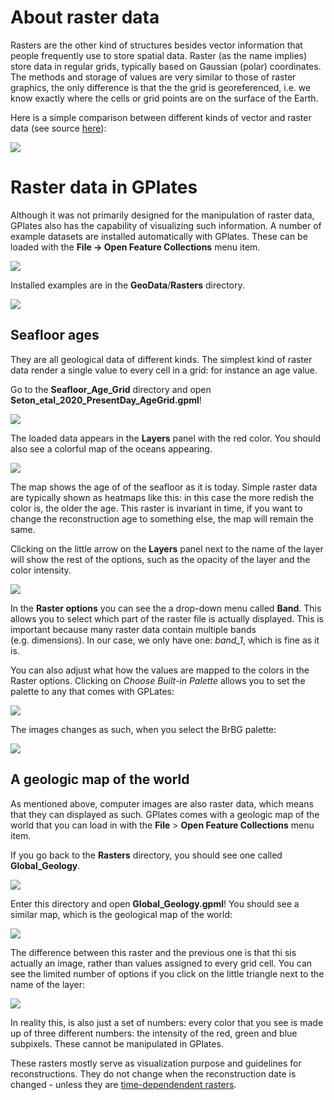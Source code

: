 # About raster data

Rasters are the other kind of structures besides vector information that people frequently use to store spatial data.
Raster (as the name implies) store data in regular grids, typically based on Gaussian (polar) coordinates. 
The methods and storage of values are very similar to those of raster graphics, the only difference is that the the grid is georeferenced, i.e. we know exactly where the cells or grid points are on the surface of the Earth.

Here is a simple comparison between different kinds of vector and raster data (see source [here](http://gisinfo.hertfordshire.gov.uk/gisdata/vectorraster.htm)):

![](images/rasters/VetorVSRasterFeatures_550_550.gif)

# Raster data in GPlates 

Although it was not primarily designed for the manipulation of raster data, GPlates also has the capability of visualizing such information. 
A number of example datasets are installed automatically with GPlates. 
These can be loaded with the **File -> Open Feature Collections** menu item.

![](images/rasters/1.png)

Installed examples are in the **GeoData**/**Rasters** directory. 

![](images/rasters/2.png)

## Seafloor ages

They are all geological data of different kinds. The simplest kind of raster data render a single value to every cell in a grid: for instance an age value. 

Go to the **Seafloor_Age_Grid** directory and open **Seton_etal_2020_PresentDay_AgeGrid.gpml**! 

![](images/rasters/3.png)

The loaded data appears in the **Layers** panel with the red color.
You should also see a colorful map of the oceans appearing. 

![](images/rasters/4.png)

The map shows the age of of the seafloor as it is today. Simple raster data are typically shown as heatmaps like this: in this case the more redish the color is, the older the age. This raster is invariant in time, if you want to change the reconstruction age to something else, the map will remain the same. 

Clicking on the little arrow on the **Layers** panel next to the name of the layer will show the rest of the options, such as the opacity of the layer and the color intensity.

![](images/rasters/5.png)

In the **Raster options** you can see the a drop-down menu called **Band**. This allows you to select which part of the raster file is actually displayed. This is important because many raster data contain multiple bands (e.g. dimensions). In our case, we only have one: *band_1*, which is fine as it is. 

You can also adjust what how the values are mapped to the colors in the Raster options. Clicking on *Choose Built-in Palette* allows you to set the palette to any that comes with GPLates:

![](images/rasters/6.png)

The images changes as such, when you select the BrBG palette:

![](images/rasters/7.png)

## A geologic map of the world

As mentioned above, computer images are also raster data, which means that they can displayed as such. 
GPlates comes with a geologic map of the world that you can load in with the **File** > **Open Feature Collections** menu item.

If you go back to the **Rasters** directory, you should see one called **Global_Geology**.

![](images/rasters/8.png)

Enter this directory and open **Global_Geology.gpml**! You should see a similar map, which is the geological map of the world:

![](images/rasters/9.png)

The difference between this raster and the previous one is that thi sis actually an image, rather than values assigned to every grid cell. You can see the limited number of options if you click on the little triangle next to the name of the layer:

![](images/rasters/10.png)

In reality this, is also just a set of numbers: every color that you see is made up of three different numbers: the intensity of the red, green and blue subpixels. These cannot be manipulated in GPlates. 

These rasters mostly serve as visualization purpose and guidelines for reconstructions. They do not change when the reconstruction date is changed - unless they are [time-dependendent rasters](timerasters). 


